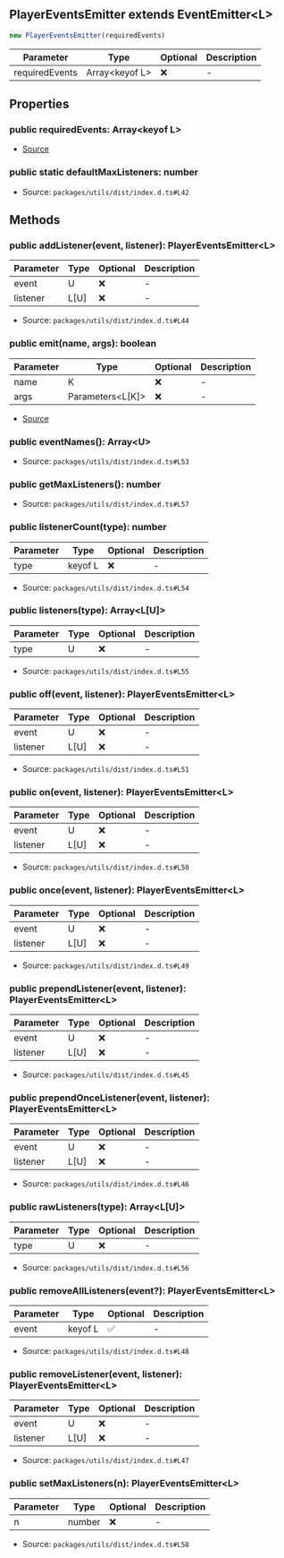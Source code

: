 ## PlayerEventsEmitter extends EventEmitter\<L>

```typescript
new PlayerEventsEmitter(requiredEvents)
```
| Parameter | Type | Optional | Description |
| ----------- | ----------- | ----------- | ----------- |
| requiredEvents | Array\<keyof L> | ❌ | - |

## Properties
### public  requiredEvents: Array\<keyof L>
- [Source](https://github.com/Androz2091/discord-player/blob/b73ce3f/packages/discord-player/src/utils/PlayerEventsEmitter.ts#L7)
### public static defaultMaxListeners: number
- Source: `packages/utils/dist/index.d.ts#L42`
## Methods
### public  addListener(event, listener): PlayerEventsEmitter\<L>
| Parameter | Type | Optional | Description |
| ----------- | ----------- | ----------- | ----------- |
| event | U | ❌ | - |
| listener | L\[U] | ❌ | - |


- Source: `packages/utils/dist/index.d.ts#L44`
### public  emit(name, args): boolean
| Parameter | Type | Optional | Description |
| ----------- | ----------- | ----------- | ----------- |
| name | K | ❌ | - |
| args | Parameters\<L\[K]> | ❌ | - |


- [Source](https://github.com/Androz2091/discord-player/blob/b73ce3f/packages/discord-player/src/utils/PlayerEventsEmitter.ts#L11)
### public  eventNames(): Array\<U>
- Source: `packages/utils/dist/index.d.ts#L53`
### public  getMaxListeners(): number
- Source: `packages/utils/dist/index.d.ts#L57`
### public  listenerCount(type): number
| Parameter | Type | Optional | Description |
| ----------- | ----------- | ----------- | ----------- |
| type | keyof L | ❌ | - |


- Source: `packages/utils/dist/index.d.ts#L54`
### public  listeners(type): Array\<L\[U]>
| Parameter | Type | Optional | Description |
| ----------- | ----------- | ----------- | ----------- |
| type | U | ❌ | - |


- Source: `packages/utils/dist/index.d.ts#L55`
### public  off(event, listener): PlayerEventsEmitter\<L>
| Parameter | Type | Optional | Description |
| ----------- | ----------- | ----------- | ----------- |
| event | U | ❌ | - |
| listener | L\[U] | ❌ | - |


- Source: `packages/utils/dist/index.d.ts#L51`
### public  on(event, listener): PlayerEventsEmitter\<L>
| Parameter | Type | Optional | Description |
| ----------- | ----------- | ----------- | ----------- |
| event | U | ❌ | - |
| listener | L\[U] | ❌ | - |


- Source: `packages/utils/dist/index.d.ts#L50`
### public  once(event, listener): PlayerEventsEmitter\<L>
| Parameter | Type | Optional | Description |
| ----------- | ----------- | ----------- | ----------- |
| event | U | ❌ | - |
| listener | L\[U] | ❌ | - |


- Source: `packages/utils/dist/index.d.ts#L49`
### public  prependListener(event, listener): PlayerEventsEmitter\<L>
| Parameter | Type | Optional | Description |
| ----------- | ----------- | ----------- | ----------- |
| event | U | ❌ | - |
| listener | L\[U] | ❌ | - |


- Source: `packages/utils/dist/index.d.ts#L45`
### public  prependOnceListener(event, listener): PlayerEventsEmitter\<L>
| Parameter | Type | Optional | Description |
| ----------- | ----------- | ----------- | ----------- |
| event | U | ❌ | - |
| listener | L\[U] | ❌ | - |


- Source: `packages/utils/dist/index.d.ts#L46`
### public  rawListeners(type): Array\<L\[U]>
| Parameter | Type | Optional | Description |
| ----------- | ----------- | ----------- | ----------- |
| type | U | ❌ | - |


- Source: `packages/utils/dist/index.d.ts#L56`
### public  removeAllListeners(event?): PlayerEventsEmitter\<L>
| Parameter | Type | Optional | Description |
| ----------- | ----------- | ----------- | ----------- |
| event | keyof L | ✅ | - |


- Source: `packages/utils/dist/index.d.ts#L48`
### public  removeListener(event, listener): PlayerEventsEmitter\<L>
| Parameter | Type | Optional | Description |
| ----------- | ----------- | ----------- | ----------- |
| event | U | ❌ | - |
| listener | L\[U] | ❌ | - |


- Source: `packages/utils/dist/index.d.ts#L47`
### public  setMaxListeners(n): PlayerEventsEmitter\<L>
| Parameter | Type | Optional | Description |
| ----------- | ----------- | ----------- | ----------- |
| n | number | ❌ | - |


- Source: `packages/utils/dist/index.d.ts#L58`